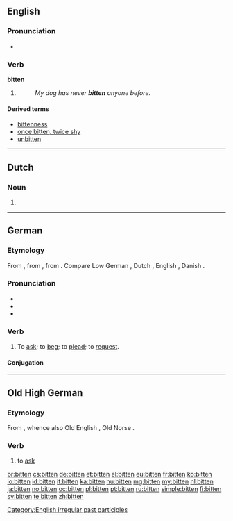 {{also|Bitten}}
==English==

===Pronunciation===
* {{IPA|/ˈbɪtən/|/ˈbɪtn̩/}}
*: {{rhymes|ɪtən}}

===Verb===
'''bitten'''

# {{past participle of|bite}}
#: ''My dog has never '''bitten''' anyone before.''

====Derived terms====
* [[bittenness]]
* [[once bitten, twice shy]]
* [[unbitten]]

[[Category:English irregular past participles]]

----

==Dutch==

===Noun===
{{head|nl}}

# {{nl-noun-form|pl=1|bit}}

----

==German==

===Etymology===
From {{etyl|goh|de}} {{term|bitten|lang=goh}}, from {{etyl|gem-pro|de}} {{recons|bidjaną|lang=gem-pro}}, from {{etyl|ine-pro|de}} {{recons|gʷʰedʰ-|lang=ine-pro}}. Compare Low German {{term|bidden|lang=nds}}, Dutch {{term|bidden|lang=nl}}, English {{term|bid|lang=en}}, Danish {{term|bede|lang=da}}.

===Pronunciation===
* {{IPA|/ˈbɪtn̩/|ˈbɪtən|lang=de}}
* {{audio|De-bitten.ogg|audio}}
* {{audio|De-at-bitten.ogg|audio (Austria)}}

===Verb===
{{de-verb-strong|class=5|bittet|bat|gebeten|past subjunctive=bäte}}

# {{transitive|or|intransitive}} To [[ask]]; to [[beg]]; to [[plead]]; to [[request]].

====Conjugation====
{{de-conj-strong|bitt|bat|gebeten|h|e||bät|a}}

----

==Old High German==

===Etymology===
From {{etyl|gem-pro|goh}} {{recons|bidjaną|lang=gem-pro}}, whence also Old English {{term|biddan|lang=ang}}, Old Norse {{term|biðja|lang=non}}.

===Verb===
{{head|goh|verb}}

# to [[ask]]

[[br:bitten]]
[[cs:bitten]]
[[de:bitten]]
[[et:bitten]]
[[el:bitten]]
[[eu:bitten]]
[[fr:bitten]]
[[ko:bitten]]
[[io:bitten]]
[[id:bitten]]
[[it:bitten]]
[[ka:bitten]]
[[hu:bitten]]
[[mg:bitten]]
[[my:bitten]]
[[nl:bitten]]
[[ja:bitten]]
[[no:bitten]]
[[oc:bitten]]
[[pl:bitten]]
[[pt:bitten]]
[[ru:bitten]]
[[simple:bitten]]
[[fi:bitten]]
[[sv:bitten]]
[[te:bitten]]
[[zh:bitten]]
